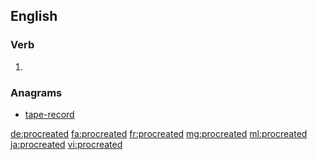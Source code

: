 ==English==

===Verb===
{{head|en}}

# {{en-past of|procreate}}

===Anagrams===
* [[tape-record#English|tape-record]]

[[de:procreated]]
[[fa:procreated]]
[[fr:procreated]]
[[mg:procreated]]
[[ml:procreated]]
[[ja:procreated]]
[[vi:procreated]]